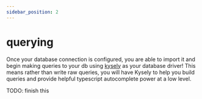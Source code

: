 ```yaml
---
sidebar_position: 2
---
```


# querying

Once your database connection is configured, you are able to import it and begin making queries to your db using [kysely](NEED_LINK) as your database driver! This means rather than write raw queries, you will have Kysely to help you build queries and provide helpful typescript autocomplete power at a low level.

TODO: finish this
